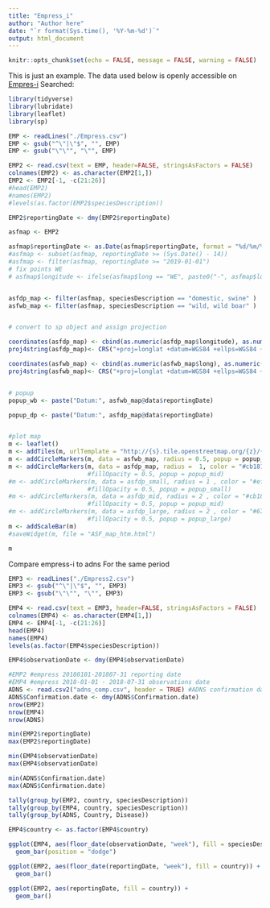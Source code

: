 ```yaml
---
title: "Empress_i"
author: "Author here"
date: "`r format(Sys.time(), '%Y-%m-%d')`"
output: html_document
---
```


```r
knitr::opts_chunk$set(echo = FALSE, message = FALSE, warning = FALSE)
```

This is just an example. The data used below is openly accessible on [Empres-i](http://empres-i.fao.org/
empres-i)
Searched: 
```r
library(tidyverse)
library(lubridate)
library(leaflet)
library(sp)

EMP <- readLines("./Empress.csv")
EMP <- gsub("^\"|\"$", "", EMP)
EMP <- gsub("\"\"", "\"", EMP)

EMP2 <- read.csv(text = EMP, header=FALSE, stringsAsFactors = FALSE)
colnames(EMP2) <- as.character(EMP2[1,])
EMP2 <- EMP2[-1, -c(21:26)]
#head(EMP2)
#names(EMP2)
#levels(as.factor(EMP2$speciesDescription))

EMP2$reportingDate <- dmy(EMP2$reportingDate)


```

```r
asfmap <- EMP2

asfmap$reportingDate <- as.Date(asfmap$reportingDate, format = "%d/%m/%Y")
#asfmap <- subset(asfmap, reportingDate >= (Sys.Date() - 14)) 
#asfmap <- filter(asfmap, reportingDate >= "2019-01-01")
# fix points WE
# asfmap$longitude <- ifelse(asfmap$long == "WE", paste0("-", asfmap$long), asfmap$long)


asfdp_map <- filter(asfmap, speciesDescription == "domestic, swine" )
asfwb_map <- filter(asfmap, speciesDescription == "wild, wild boar" )


# convert to sp object and assign projection

coordinates(asfdp_map) <- cbind(as.numeric(asfdp_map$longitude), as.numeric(asfdp_map$latitude))
proj4string(asfdp_map)<- CRS("+proj=longlat +datum=WGS84 +ellps=WGS84 +towgs84=0,0,0")

coordinates(asfwb_map) <- cbind(as.numeric(asfwb_map$long), as.numeric(asfwb_map$lat))
proj4string(asfwb_map)<- CRS("+proj=longlat +datum=WGS84 +ellps=WGS84 +towgs84=0,0,0")


# popup
popup_wb <- paste("Datum:", asfwb_map@data$reportingDate)

popup_dp <- paste("Datum:", asfdp_map@data$reportingDate)


#plot map
m <- leaflet()
m <- addTiles(m, urlTemplate = "http://{s}.tile.openstreetmap.org/{z}/{x}/{y}.png")
m <- addCircleMarkers(m, data = asfwb_map, radius = 0.5, popup = popup_wb) 
m <- addCircleMarkers(m, data = asfdp_map, radius =  1, color = "#cb181d", fillOpacity = 1, popup = popup_dp)
                      #fillOpacity = 0.5, popup = popup_mid)
#m <- addCircleMarkers(m, data = asfdp_small, radius = 1 , color = "#ef3b2c", fillColor = "#ef3b2c",
                      #fillOpacity = 0.5, popup = popup_small)
#m <- addCircleMarkers(m, data = asfdp_mid, radius = 2 , color = "#cb181d", fillColor = "#cb181d",
                      #fillOpacity = 0.5, popup = popup_mid)
#m <- addCircleMarkers(m, data = asfdp_large, radius = 2 , color = "#67000d", fillColor = "#67000d",
                      #fillOpacity = 0.5, popup = popup_large)
m <- addScaleBar(m)
#saveWidget(m, file = "ASF_map_htm.html") 

m
```



Compare empress-i to adns
For the same period

```r

EMP3 <- readLines("./Empress2.csv")
EMP3 <- gsub("^\"|\"$", "", EMP3)
EMP3 <- gsub("\"\"", "\"", EMP3)

EMP4 <- read.csv(text = EMP3, header=FALSE, stringsAsFactors = FALSE)
colnames(EMP4) <- as.character(EMP4[1,])
EMP4 <- EMP4[-1, -c(21:26)]
head(EMP4)
names(EMP4)
levels(as.factor(EMP4$speciesDescription))

EMP4$observationDate <- dmy(EMP4$observationDate)

#EMP2 #empress 20180101-201807-31 reporting date
#EMP4 #empress 2018-01-01 - 2018-07-31 observations date
ADNS <- read.csv2("adns_comp.csv", header = TRUE) #ADNS confirmation date 20180101 - 2018-07-31
ADNS$Confirmation.date <- dmy(ADNS$Confirmation.date)
nrow(EMP2)
nrow(EMP4)
nrow(ADNS)

min(EMP2$reportingDate)
max(EMP2$reportingDate)

min(EMP4$observationDate)
max(EMP4$observationDate)

min(ADNS$Confirmation.date)
max(ADNS$Confirmation.date)

tally(group_by(EMP2, country, speciesDescription))
tally(group_by(EMP4, country, speciesDescription))
tally(group_by(ADNS, Country, Disease))

```


```r
EMP4$country <- as.factor(EMP4$country)

ggplot(EMP4, aes(floor_date(observationDate, "week"), fill = speciesDescription)) + 
  geom_bar(position = "dodge")

ggplot(EMP2, aes(floor_date(reportingDate, "week"), fill = country)) + 
  geom_bar()

ggplot(EMP2, aes(reportingDate, fill = country)) + 
  geom_bar()
```

